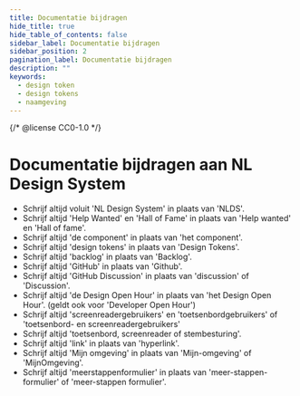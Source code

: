 ```yaml
---
title: Documentatie bijdragen
hide_title: true
hide_table_of_contents: false
sidebar_label: Documentatie bijdragen
sidebar_position: 2
pagination_label: Documentatie bijdragen
description: ""
keywords:
  - design token
  - design tokens
  - naamgeving
---
```


{/* @license CC0-1.0 */}

# Documentatie bijdragen aan NL Design System

- Schrijf altijd voluit 'NL Design System' in plaats van 'NLDS'.
- Schrijf altijd 'Help Wanted' en 'Hall of Fame' in plaats van 'Help wanted' en 'Hall of fame'.
- Schrijf altijd 'de component' in plaats van 'het component'.
- Schrijf altijd 'design tokens' in plaats van 'Design Tokens'.
- Schrijf altijd 'backlog' in plaats van 'Backlog'.
- Schrijf altijd 'GitHub' in plaats van 'Github'.
- Schrijf altijd 'GitHub Discussion' in plaats van 'discussion' of 'Discussion'.
- Schrijf altijd 'de Design Open Hour' in plaats van 'het Design Open Hour'. (geldt ook voor 'Developer Open Hour')
- Schrijf altijd 'screenreadergebruikers' en 'toetsenbordgebruikers' of 'toetsenbord- en screenreadergebruikers'
- Schrijf altijd 'toetsenbord, screenreader of stembesturing'.
- Schrijf altijd 'link' in plaats van 'hyperlink'.
- Schrijf altijd 'Mijn omgeving' in plaats van 'Mijn-omgeving' of 'MijnOmgeving'.
- Schrijf altijd 'meerstappenformulier' in plaats van 'meer-stappen-formulier' of 'meer-stappen formulier'.

